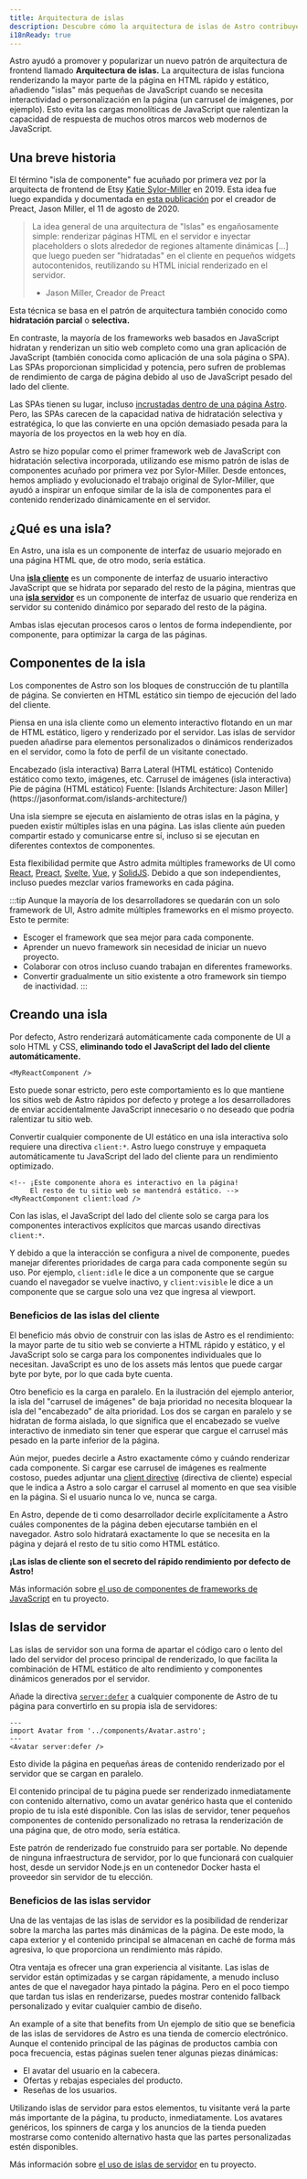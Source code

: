 ```yaml
---
title: Arquitectura de islas
description: Descubre cómo la arquitectura de islas de Astro contribuye a la rapidez de los sitios web.
i18nReady: true
---
```



Astro ayudó a promover y popularizar un nuevo patrón de arquitectura de frontend llamado **Arquitectura de islas.** La arquitectura de islas funciona renderizando la mayor parte de la página en HTML rápido y estático, añadiendo "islas" más pequeñas de JavaScript cuando se necesita interactividad o personalización en la página (un carrusel de imágenes, por ejemplo). Esto evita las cargas monolíticas de JavaScript que ralentizan la capacidad de respuesta de muchos otros marcos web modernos de JavaScript.

## Una breve historia

El término "isla de componente" fue acuñado por primera vez por la arquitecta de frontend de Etsy [Katie Sylor-Miller](https://sylormiller.com/) en 2019. Esta idea fue luego expandida y documentada en [esta publicación](https://jasonformat.com/islands-architecture/) por el creador de Preact, Jason Miller, el 11 de agosto de 2020.

> La idea general de una arquitectura de "Islas" es engañosamente simple: renderizar páginas HTML en el servidor e inyectar placeholders o slots alrededor de regiones altamente dinámicas [...] que luego pueden ser "hidratadas" en el cliente en pequeños widgets autocontenidos, reutilizando su HTML inicial renderizado en el servidor.
> - Jason Miller, Creador de Preact

Esta técnica se basa en el patrón de arquitectura también conocido como **hidratación parcial** o **selectiva.**

En contraste, la mayoría de los frameworks web basados en JavaScript hidratan y renderizan un sitio web completo como una gran aplicación de JavaScript (también conocida como aplicación de una sola página o SPA). Las SPAs proporcionan simplicidad y potencia, pero sufren de problemas de rendimiento de carga de página debido al uso de JavaScript pesado del lado del cliente.

Las SPAs tienen su lugar, incluso [incrustadas dentro de una página Astro](/es/guides/migrate-to-astro/from-create-react-app/). Pero, las SPAs carecen de la capacidad nativa de hidratación selectiva y estratégica, lo que las convierte en una opción demasiado pesada para la mayoría de los proyectos en la web hoy en día.

Astro se hizo popular como el primer framework web de JavaScript con hidratación selectiva incorporada, utilizando ese mismo patrón de islas de componentes acuñado por primera vez por Sylor-Miller. Desde entonces, hemos ampliado y evolucionado el trabajo original de Sylor-Miller, que ayudó a inspirar un enfoque similar de la isla de componentes para el contenido renderizado dinámicamente en el servidor.

## ¿Qué es una isla?

En Astro, una isla es un componente de interfaz de usuario mejorado en una página HTML que, de otro modo, sería estática.
 
Una [**isla cliente**](#islas-del-cliente) es un componente de interfaz de usuario interactivo JavaScript que se hidrata por separado del resto de la página, mientras que una [**isla servidor**](#islas-del-servidor) es un componente de interfaz de usuario que renderiza en servidor su contenido dinámico por separado del resto de la página.
 
Ambas islas ejecutan procesos caros o lentos de forma independiente, por componente, para optimizar la carga de las páginas.
 
## Componentes de la isla
 
Los componentes de Astro son los bloques de construcción de tu plantilla de página. Se convierten en HTML estático sin tiempo de ejecución del lado del cliente.
 
Piensa en una isla cliente como un elemento interactivo flotando en un mar de HTML estático, ligero y renderizado por el servidor. Las islas de servidor pueden añadirse para elementos personalizados o dinámicos renderizados en el servidor, como la foto de perfil de un visitante conectado.

<IslandsDiagram>
  <Fragment slot="headerApp">Encabezado (isla interactiva)</Fragment>
  <Fragment slot="sidebarApp">Barra Lateral (HTML estático)</Fragment>
  <Fragment slot="main">
    Contenido estático como texto, imágenes, etc.
  </Fragment>
  <Fragment slot="carouselApp">Carrusel de imágenes (isla interactiva)</Fragment>
  <Fragment slot="footer"> Pie de página (HTML estático)</Fragment>
  <Fragment slot="source">Fuente: [Islands Architecture: Jason Miller](https://jasonformat.com/islands-architecture/)</Fragment>
</IslandsDiagram>

Una isla siempre se ejecuta en aislamiento de otras islas en la página, y pueden existir múltiples islas en una página. Las islas cliente aún pueden compartir estado y comunicarse entre sí, incluso si se ejecutan en diferentes contextos de componentes.

Esta flexibilidad permite que Astro admita múltiples frameworks de UI como [React](https://react.dev/), [Preact](https://preactjs.com/), [Svelte](https://svelte.dev/), [Vue](https://vuejs.org/), y [SolidJS](https://www.solidjs.com/). Debido a que son independientes, incluso puedes mezclar varios frameworks en cada página.

:::tip
Aunque la mayoría de los desarrolladores se quedarán con un solo framework de UI, Astro admite múltiples frameworks en el mismo proyecto. Esto te permite:

- Escoger el framework que sea mejor para cada componente.
- Aprender un nuevo framework sin necesidad de iniciar un nuevo proyecto.
- Colaborar con otros incluso cuando trabajan en diferentes frameworks.
- Convertir gradualmente un sitio existente a otro framework sin tiempo de inactividad.
:::

## Creando una isla

Por defecto, Astro renderizará automáticamente cada componente de UI a solo HTML y CSS, **eliminando todo el JavaScript del lado del cliente automáticamente.** 

```astro title="src/pages/index.astro"
<MyReactComponent />
```

Esto puede sonar estricto, pero este comportamiento es lo que mantiene los sitios web de Astro rápidos por defecto y protege a los desarrolladores de enviar accidentalmente JavaScript innecesario o no deseado que podría ralentizar tu sitio web.

Convertir cualquier componente de UI estático en una isla interactiva solo requiere una directiva `client:*`. Astro luego construye y empaqueta automáticamente tu JavaScript del lado del cliente para un rendimiento optimizado.

```astro title="src/pages/index.astro" ins="client:load"
<!-- ¡Este componente ahora es interactivo en la página! 
     El resto de tu sitio web se mantendrá estático. -->
<MyReactComponent client:load />
```

Con las islas, el JavaScript del lado del cliente solo se carga para los componentes interactivos explícitos que marcas usando directivas `client:*`.

Y debido a que la interacción se configura a nivel de componente, puedes manejar diferentes prioridades de carga para cada componente según su uso. Por ejemplo, `client:idle` le dice a un componente que se cargue cuando el navegador se vuelve inactivo, y `client:visible` le dice a un componente que se cargue solo una vez que ingresa al viewport.

<h3>Beneficios de las islas del cliente</h3>

El beneficio más obvio de construir con las islas de Astro es el rendimiento: la mayor parte de tu sitio web se convierte a HTML rápido y estático, y el JavaScript solo se carga para los componentes individuales que lo necesitan. JavaScript es uno de los assets más lentos que puede cargar byte por byte, por lo que cada byte cuenta.

Otro beneficio es la carga en paralelo. En la ilustración del ejemplo anterior, la isla del "carrusel de imágenes" de baja prioridad no necesita bloquear la isla del "encabezado" de alta prioridad. Los dos se cargan en paralelo y se hidratan de forma aislada, lo que significa que el encabezado se vuelve interactivo de inmediato sin tener que esperar que cargue el carrusel más pesado en la parte inferior de la página.

Aún mejor, puedes decirle a Astro exactamente cómo y cuándo renderizar cada componente. Si cargar ese carrusel de imágenes es realmente costoso, puedes adjuntar una [client directive](/es/reference/directives-reference/#directivas-del-cliente) (directiva de cliente) especial que le indica a Astro a solo cargar el carrusel al momento en que sea visible en la página. Si el usuario nunca lo ve, nunca se carga.

En Astro, depende de ti como desarrollador decirle explícitamente a Astro cuáles componentes de la página deben ejecutarse también en el navegador. Astro solo hidratará exactamente lo que se necesita en la página y dejará el resto de tu sitio como HTML estático.

**¡Las islas de cliente son el secreto del rápido rendimiento por defecto de Astro!**
 
<ReadMore>Más información sobre [el uso de componentes de frameworks de JavaScript](/es/guides/framework-components/) en tu proyecto.</ReadMore>
 
## Islas de servidor

Las islas de servidor son una forma de apartar el código caro o lento del lado del servidor del proceso principal de renderizado, lo que facilita la combinación de HTML estático de alto rendimiento y componentes dinámicos generados por el servidor.

Añade la directiva [`server:defer`](/es/reference/directives-reference/#directivas-del-servidor) a cualquier componente de Astro de tu página para convertirlo en su propia isla de servidores:

```astro title="src/pages/index.astro" "server:defer"
---
import Avatar from '../components/Avatar.astro';
---
<Avatar server:defer />
```

Esto divide la página en pequeñas áreas de contenido renderizado por el servidor que se cargan en paralelo.

El contenido principal de tu página puede ser renderizado inmediatamente con contenido alternativo, como un avatar genérico hasta que el contenido propio de tu isla esté disponible. Con las islas de servidor, tener pequeños componentes de contenido personalizado no retrasa la renderización de una página que, de otro modo, sería estática.

Este patrón de renderizado fue construido para ser portable. No depende de ninguna infraestructura de servidor, por lo que funcionará con cualquier host, desde un servidor Node.js en un contenedor Docker hasta el proveedor sin servidor de tu elección.

<h3>Beneficios de las islas servidor</h3>

Una de las ventajas de las islas de servidor es la posibilidad de renderizar sobre la marcha las partes más dinámicas de la página. De este modo, la capa exterior y el contenido principal se almacenan en caché de forma más agresiva, lo que proporciona un rendimiento más rápido.

Otra ventaja es ofrecer una gran experiencia al visitante. Las islas de servidor están optimizadas y se cargan rápidamente, a menudo incluso antes de que el navegador haya pintado la página. Pero en el poco tiempo que tardan tus islas en renderizarse, puedes mostrar contenido fallback personalizado y evitar cualquier cambio de diseño.

An example of a site that benefits from Un ejemplo de sitio que se beneficia de las islas de servidores de Astro es una tienda de comercio electrónico. Aunque el contenido principal de las páginas de productos cambia con poca frecuencia, estas páginas suelen tener algunas piezas dinámicas:

- El avatar del usuario en la cabecera.
- Ofertas y rebajas especiales del producto.
- Reseñas de los usuarios.

Utilizando islas de servidor para estos elementos, tu visitante verá la parte más importante de la página, tu producto, inmediatamente. Los avatares genéricos, los spinners de carga y los anuncios de la tienda pueden mostrarse como contenido alternativo hasta que las partes personalizadas estén disponibles.

<ReadMore>Más información sobre [el uso de islas de servidor](/es/guides/server-islands/) en tu proyecto.</ReadMore>
